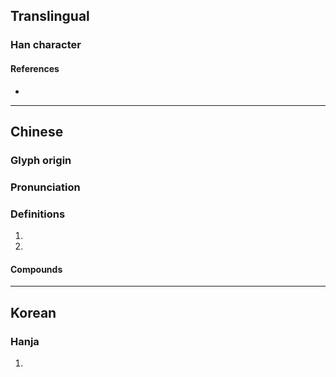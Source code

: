 {{also|婀}}
{{character info}}
==Translingual==

===Han character===
{{Han char|rn=38|rad=女|as=08|sn=11|four=|canj=NRV|ids=⿱阿女}}

====References====
* {{Han ref|kx=0263.460|dkj=06381|dj=0530.310|hdz=21054.090|uh=5A3F|ud=23103}}

----

==Chinese==
{{zh-forms}}

===Glyph origin===
{{Han etym}}

===Pronunciation===
{{zh-pron
|m=ē,ě
|c=o2,o1
|mn=
|mc=y
|oc=y
|cat=a
}}

===Definitions===
{{zh-hanzi}}

# {{zh-alt-form|婀}}
# {{zh-used|媕娿|[[indecisive]]}}

====Compounds====
{{zh-der|媕娿}}

----

==Korean==

===Hanja===
{{ko-hanja|hangeul=아|rv=a|mr=a}}

# {{rfdef|ko|sort=女08}}